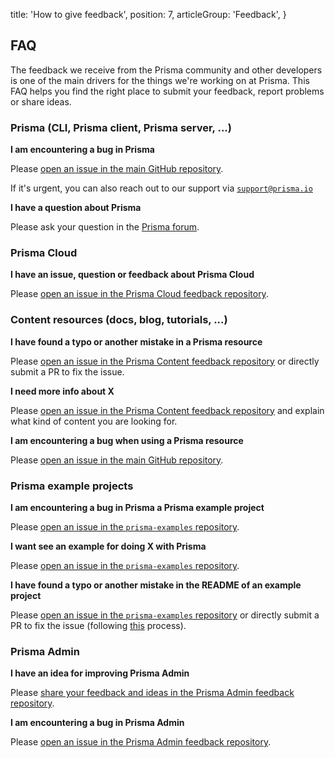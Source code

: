   title: 'How to give feedback',
  position: 7,
  articleGroup: 'Feedback',
}

## FAQ

The feedback we receive from the Prisma community and other developers is one of the main drivers for the things we're working on at Prisma. This FAQ helps you find the right place to submit your feedback, report problems or share ideas.

### Prisma (CLI, Prisma client, Prisma server, ...)

**I am encountering a bug in Prisma**

Please [open an issue in the main GitHub repository](https://github.com/prisma/prisma/issues/new). 

If it's urgent, you can also reach out to our support via [`support@prisma.io`](mailto:support@prisma.io)

**I have a question about Prisma**

Please ask your question in the [Prisma forum](https://www.prisma.io/forum/).

### Prisma Cloud

**I have an issue, question or feedback about Prisma Cloud**

Please [open an issue in the Prisma Cloud feedback repository](https://github.com/prisma/prisma-cloud-feedback//issues/new). 

### Content resources (docs, blog, tutorials, ...)

**I have found a typo or another mistake in a Prisma resource**

Please [open an issue in the Prisma Content feedback repository](https://github.com/prisma/prisma-content-feedback/issues/new) or directly submit a PR to fix the issue.

**I need more info about X**

Please [open an issue in the Prisma Content feedback repository](https://github.com/prisma/prisma-content-feedback/issues/new) and explain what kind of content you are looking for.

**I am encountering a bug when using a Prisma resource**

Please [open an issue in the main GitHub repository](https://github.com/prisma/prisma/issues/new). 

### Prisma example projects

**I am encountering a bug in Prisma a Prisma example project**

Please [open an issue in the `prisma-examples` repository](https://github.com/prisma/prisma-examples/issues/new).

**I want see an example for doing X with Prisma**

Please [open an issue in the `prisma-examples` repository](https://github.com/prisma/prisma-examples/issues/new).

**I have found a typo or another mistake in the README of an example project**

Please [open an issue in the `prisma-examples` repository](https://github.com/prisma/prisma-examples/issues/new) or directly submit a PR to fix the issue (following [this](https://github.com/prisma/prisma-examples/blob/master/CONTRIBUTING.md#improving-a-readme) process).

### Prisma Admin

**I have an idea for improving Prisma Admin**

Please [share your feedback and ideas in the Prisma Admin feedback repository](https://github.com/prisma/prisma-admin-feedback/issues/new).

**I am encountering a bug in Prisma Admin**

Please [open an issue in the Prisma Admin feedback repository](https://github.com/prisma/prisma-admin-feedback/issues/new).